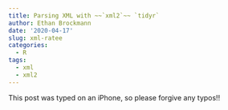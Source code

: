 ```yaml
---
title: Parsing XML with ~~`xml2`~~ `tidyr`
author: Ethan Brockmann
date: '2020-04-17'
slug: xml-ratee
categories:
  - R
tags:
  - xml
  - xml2
---
```


This post was typed on an iPhone, so please forgive any typos!!

